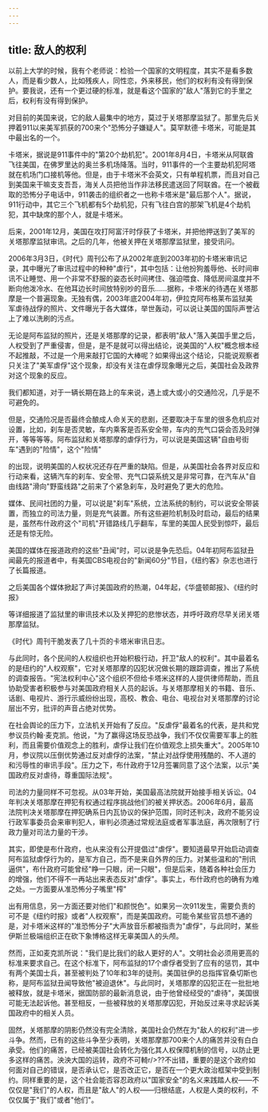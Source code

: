 ```yaml
---
---
---
```

title: 敌人的权利
---



以前上大学的时候，我有个老师说：检验一个国家的文明程度，其实不是看多数人，而是看少数人，比如残疾人，同性恋，外来移民，他们的权利有没有得到保护。要我说，还有一个更过硬的标准，就是看这个国家的"敌人"落到它的手里之后，权利有没有得到保护。

对目前的美国来说，它的敌人最集中的地方，莫过于关塔那摩监狱了。那里先后关押着911以来美军抓获的700来个"恐怖分子嫌疑人"。莫罕默德·卡塔米，可能是其中最出名的一个。

卡塔米，据说是911事件中的"第20个劫机犯"。2001年8月4日，卡塔米从阿联酋飞往美国，在佛罗里达的奥兰多机场降落。当时，911事件的一个主要劫机犯阿塔就在机场门口接机等他。但是，由于卡塔米不会英文，只有单程机票，而且对自己到美国来干嘛支支吾吾，海关人员把他当作非法移民遣送回了阿联酋。在一个被截取的恐怖分子电话中，911袭击的组织者之一也称卡塔米是"最后那个人"。据说，911行动中，其它三个飞机都有5个劫机犯，只有飞往白宫的那架飞机是4个劫机犯，其中缺席的那个人，就是卡塔米。

后来，2001年12月，美国在攻打阿富汗时俘获了卡塔米，并把他押送到了美军的关塔那摩监狱审讯。之后的几年，他被关押在关塔那摩监狱里，接受讯问。

2006年3月3日，《时代》周刊公布了从2002年底到2003年初的卡塔米审讯记录，其中曝光了审讯过程中的种种"虐行"，其中包括：让他扮狗羞辱他、长时间审讯不让睡觉、用一个非常不舒服的姿态长时间拷住、强迫喂食、降低房间温度并不断向他泼冷水、在他耳边长时间放特别吵的音乐……据称，卡塔米的待遇在关塔那摩是一个普遍现象。无独有偶，2003年底2004年初，伊拉克阿布格莱布监狱美军虐待战俘的照片、文件曝光于各大媒体，举世轰动，可以说让美国的国际声誉沾上了难以洗刷的污点。

无论是阿布监狱的照片，还是关塔那摩的记录，都表明"敌人"落入美国手里之后，人权受到了严重侵害，但是，是不是就可以得出结论，说美国的"人权"概念根本经不起推敲，不过是一个用来敲打它国的大棒呢？如果得出这个结论，只能说观察者只关注了"美军虐俘"这个现象，却没有关注在虐俘现象曝光之后，美国社会及政界对这个现象的反应。

我们都知道，对于一辆长期在路上的车来说，遇上或大或小的交通险况，几乎是不可避免的。

但是，交通险况是否最终会酿成人命关天的悲剧，还要取决于车里的很多危机应对设置，比如，刹车是否灵敏，车内乘客是否系安全带，车内的充气口袋会否及时弹开，等等等等。阿布监狱和关塔那摩的虐俘行为，可以说是美国这辆"自由号街车"遇到的"险情"，这个"险情"

的出现，说明美国的人权状况还存在严重的缺陷。但是，从美国社会各界对反应和行动来看，这辆汽车的刹车、安全带、充气口袋系统又是非常可靠，在汽车从"自由线路"滑向"野蛮线路"之前来了个紧急刹车，及时避免了更大的危险。

媒体、民间社团的力量，可以说是"刹车"系统，立法系统的制约，可以说安全带装置，而独立的司法力量，则是充气装置。所有这些避险机制及时启动，最后的结果是，虽然布什政府这个"司机"开错路线几乎翻车，车里的美国人民受到惊吓，最后还是有惊无险。

美国的媒体在报道政府的这些"丑闻"时，可以说是争先恐后。04年初阿布监狱丑闻最先的报道者中，有美国CBS电视台的"新闻60分"节目，《纽约客》杂志也进行了长篇报道。

之后美国各个媒体掀起了声讨美国政府的热潮，04年起，《华盛顿邮报》、《纽约时报》

等详细报道了监狱里的审讯技术以及关押犯的悲惨状态，并呼吁政府尽早关闭关塔那摩监狱。

《时代》周刊干脆发表了几十页的卡塔米审讯日志。

与此同时，各个民间的人权组织也开始积极行动，扞卫"敌人的权利"。其中最着名的是纽约的"人权观察"，它对关塔那摩的囚犯状况做长期的跟踪调查，推出了系统的调查报告。"宪法权利中心"这个组织不但给卡塔米这样的人提供律师帮助，而且协助受害者积极参与对美国政府相关人员的起诉。与关塔那摩相关的书籍、音乐、话剧、电视片、游行示威纷纷出现，高校、教会、电台、电视台对关塔那摩的讨论层出不穷，批评的声音占绝对优势。

在社会舆论的压力下，立法机关开始有了反应。"反虐俘"最着名的代表，是共和党参议员约翰·麦克凯。他说，"为了赢得这场反恐战争，我们不仅仅需要军事上的胜利，而且需要价值观念上的胜利，虐俘让我们在价值观念上损失重大"。2005年10月，参议院以压倒优势通过反对虐俘的法案，"禁止对战俘使用残酷的、不人道的和污辱性的审讯手段"。压力之下，布什政府于12月签署同意了这个法案，以示"美国政府反对虐待，尊重国际法规"。

司法的力量同样不可忽视。从03年开始，美国最高法院就开始接手相关诉讼。04年判决关塔那摩在押犯有权通过程序挑战他们的被关押状态。2006年6月，最高法院判决关塔那摩在押犯确系日内瓦协议的保护范围，同时还判决，政府不能另设行政军事委员会来审判犯人，审判必须通过常规法庭或者军事法庭，再次限制了行政力量对司法力量的干涉。

其实，即使是布什政府，也从来没有公开提倡过"虐俘"。要知道最早开始启动调查阿布监狱虐俘行为的，是军方自己，而不是来自外界的压力。对某些温和的"刑讯逼供"，布什政府可能曾经"睁一只眼，闭一只眼"，但是后来，随着各种社会压力的增强，他们不得不一再站出来表态反对"虐俘"。事实上，布什政府也的确有为难之处。一方面要从准恐怖分子嘴里"榨"

出有用信息，另一方面还要对他们"和颜悦色"。如果另一次911发生，需要负责的可不是《纽约时报》或者"人权观察"，而是美国政府。可能令某些官员想不通的是，对卡塔米这样的"准恐怖分子"大声放音乐都被指责为"虐俘"，与此同时，某些伊斯兰极端组织正在砍下象博格这样无辜美国人的头颅。

然而，正如麦克凯所说："我们是比我们的敌人更好的人"。文明社会必须用更高的标准来要求自己。在这个标准下，阿布监狱的17个虐俘者受到了应有的惩罚，其中有两个美国士兵，甚至被判处了10年和3年的徒刑。美国驻伊的总指挥官桑切斯也称，是阿布监狱丑闻导致他"被迫退休"。与此同时，关塔那摩的囚犯正在一批批地被释放，就是卡塔米，据国防部的最新消息说，由于他曾经经受的"虐待"，美国很可能无法起诉他。甚至相反，一些被释放的关塔那摩囚犯，开始反过来寻求起诉美国政府中的相关人员。

固然，关塔那摩的阴影仍然没有完全清除，美国社会仍然在为"敌人的权利"进一步斗争。然而，已有的这些斗争至少表明，关塔那摩那700来个人的痛苦并没有白白承受。他们的痛苦，已经被美国社会转化为强化其人权保障机制的信号，以防止更多这样的痛苦。泱泱大国的运转，政府不可輢r/>??不出错，重要的是这个政府如何面对自己的错误，是否承认它，是否改正它，是否在一个更大政治框架中受到制约。同样重要的是，这个社会能否容忍政府以"国家安全"的名义来践踏人权――不仅仅是"我们"的人权，而且是"敌人"的人权――归根结底，人权是人类的权利，不仅仅属于"我们"或者"他们"。